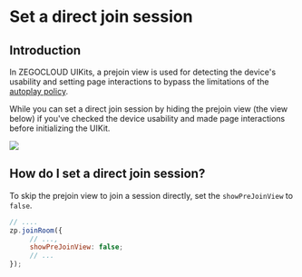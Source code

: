# Set a direct join session

## Introduction

In ZEGOCLOUD UIKits, a prejoin view is used for detecting the device's usability and setting page interactions to bypass the limitations of the [autoplay policy](https://developers.google.com/web/updates/2017/09/autoplay-policy-changes).

While you can set a direct join session by hiding the prejoin view (the view below) if you've checked the device usability and made page interactions before initializing the UIKit.


<Frame width="512" height="auto" caption="">
  <img src="https://storage.zego.im/sdk-doc/Pics/Prebuilt_Web/preview.png" />
</Frame>

## How do I set a direct join session?

To skip the prejoin view to join a session directly, set the `showPreJoinView` to `false`. 

```javascript
// ....
zp.joinRoom({
     // ...,
     showPreJoinView: false;
     // ...
});
```
